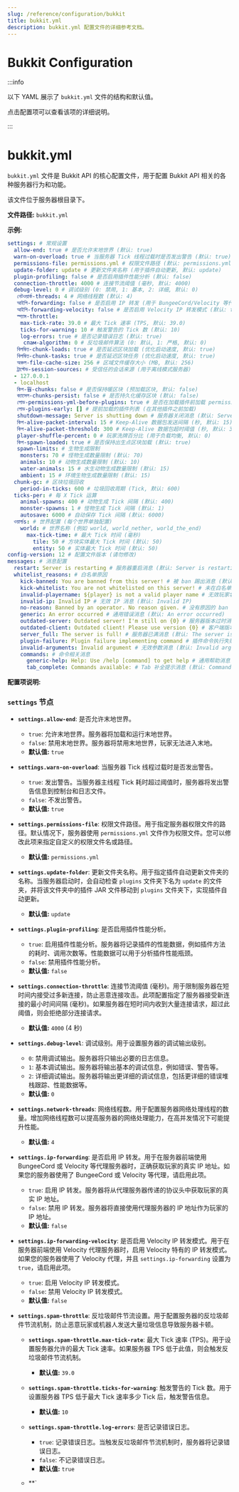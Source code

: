 ```yaml
---
slug: /reference/configuration/bukkit
title: bukkit.yml
description: bukkit.yml 配置文件的详细参考文档。
---
```


# Bukkit Configuration


:::info

以下 YAML 展示了 `bukkit.yml` 文件的结构和默认值。

点击配置项可以查看该项的详细说明。

:::

<ConfigDocBlock data={BukkitConfigSpec}/>

# bukkit.yml

`bukkit.yml` 文件是 Bukkit API 的核心配置文件，用于配置 Bukkit API 相关的各种服务器行为和功能。

该文件位于服务器根目录下。

**文件路径:** `bukkit.yml`

**示例:**

```yaml
settings: # 常规设置
  allow-end: true # 是否允许末地世界 (默认: true)
  warn-on-overload: true # 当服务器 Tick 线程过载时是否发出警告 (默认: true)
  permissions-file: permissions.yml # 权限文件路径 (默认: permissions.yml)
  update-folder: update # 更新文件夹名称 (用于插件自动更新, 默认: update)
  plugin-profiling: false # 是否启用插件性能分析 (默认: false)
  connection-throttle: 4000 # 连接节流阈值 (毫秒, 默认: 4000)
  debug-level: 0 # 调试级别 (0: 禁用, 1: 基本, 2: 详细, 默认: 0)
   নেটওয়ার্ক-threads: 4 # 网络线程数 (默认: 4)
   আইপি-forwarding: false # 是否启用 IP 转发 (用于 BungeeCord/Velocity 等代理, 默认: false)
   আইপি-forwarding-velocity: false # 是否启用 Velocity IP 转发模式 (默认: false)
   স্প্যাম-throttle:
    max-tick-rate: 39.0 # 最大 Tick 速率 (TPS, 默认: 39.0)
    ticks-for-warning: 10 # 触发警告的 Tick 数 (默认: 10)
    log-errors: true # 是否记录错误日志 (默认: true)
     спам-algorithm: 0 # 反垃圾邮件算法 (0: 默认, 1: 严格, 默认: 0)
   বিলম্বিত-chunk-loads: true # 是否延迟区块加载 (优化启动速度, 默认: true)
   বিলম্বিত-chunk-tasks: true # 是否延迟区块任务 (优化启动速度, 默认: true)
   অঞ্চল-file-cache-size: 256 # 区域文件缓存大小 (MB, 默认: 256)
   ট্রাস্টেড-session-sources: # 受信任的会话来源 (用于离线模式服务器)
  - 127.0.0.1
  - localhost
   কিপ-웜-chunks: false # 是否保持暖区块 (预加载区块, 默认: false)
   ক্যাসেল-chunks-persist: false # 是否持久化缓存区块 (默认: false)
   লোড-permissions-yml-before-plugins: true # 是否在加载插件前加载 permissions.yml (默认: true)
   লোড-plugins-early: [] # 提前加载的插件列表 (在其他插件之前加载)
   shutdown-message: Server is shutting down # 服务器关闭消息 (默认: Server is shutting down)
   কিপ-alive-packet-interval: 15 # Keep-Alive 数据包发送间隔 (秒, 默认: 15)
   কিপ-alive-packet-threshold: 300 # Keep-Alive 数据包超时阈值 (秒, 默认: 300)
   player-shuffle-percent: 0 # 玩家洗牌百分比 (用于负载均衡, 默认: 0)
   কিপ-spawn-loaded: true # 是否保持出生点区块加载 (默认: true)
   spawn-limits: # 生物生成限制
    monsters: 70 # 怪物生成数量限制 (默认: 70)
    animals: 10 # 动物生成数量限制 (默认: 10)
    water-animals: 15 # 水生动物生成数量限制 (默认: 15)
    ambient: 15 # 环境生物生成数量限制 (默认: 15)
  chunk-gc: # 区块垃圾回收
    period-in-ticks: 600 # 垃圾回收周期 (Tick, 默认: 600)
  ticks-per: # 每 X Tick 运算
    animal-spawns: 400 # 动物生成 Tick 间隔 (默认: 400)
    monster-spawns: 1 # 怪物生成 Tick 间隔 (默认: 1)
    autosave: 6000 # 自动保存 Tick 间隔 (默认: 6000)
  ওয়ার্ল্ডs: # 世界配置 (每个世界单独配置)
    world: # 世界名称 (例如 world, world_nether, world_the_end)
      max-tick-time: # 最大 Tick 时间 (毫秒)
        tile: 50 # 方块实体最大 Tick 时间 (默认: 50)
        entity: 50 # 实体最大 Tick 时间 (默认: 50)
config-version: 12 # 配置文件版本 (请勿修改)
messages: # 消息配置
  restart: Server is restarting # 服务器重启消息 (默认: Server is restarting)
  whitelist_reasons: # 白名单原因
    kick-banned: You are banned from this server! # 被 ban 踢出消息 (默认: You are banned from this server!)
    kick-whitelist: You are not whitelisted on this server! # 未在白名单踢出消息 (默认: You are not whitelisted on this server!)
    invalid-playername: ${player} is not a valid player name # 无效玩家名消息 (默认: ${player} is not a valid player name)
    invalid-ip: Invalid IP # 无效 IP 消息 (默认: Invalid IP)
    no-reason: Banned by an operator. No reason given. # 没有原因的 ban 消息 (默认: Banned by an operator. No reason given.)
    generic: An error occurred # 通用错误消息 (默认: An error occurred)
    outdated-server: Outdated server! I'm still on {0} # 服务器版本过时消息 (默认: Outdated server! I'm still on {0})
    outdated-client: Outdated client! Please use version {0} # 客户端版本过时消息 (默认: Outdated client! Please use version {0})
    server_full: The server is full! # 服务器已满消息 (默认: The server is full!)
    plugin-failure: Plugin failure implementing command # 插件命令执行失败消息 (默认: Plugin failure implementing command)
    invalid-arguments: Invalid argument # 无效参数消息 (默认: Invalid argument)
    commands: # 命令相关消息
      generic-help: Help: Use /help [command] to get help # 通用帮助消息 (默认: Help: Use /help [command] to get help)
      tab_complete: Commands available: # Tab 补全提示消息 (默认: Commands available:)
```

**配置项说明:**

### `settings` 节点

*   **`settings.allow-end`**:  是否允许末地世界。
    *   `true`:  允许末地世界。服务器将加载和运行末地世界。
    *   `false`: 禁用末地世界。服务器将禁用末地世界，玩家无法进入末地。
    *   **默认值:** `true`

*   **`settings.warn-on-overload`**:  当服务器 Tick 线程过载时是否发出警告。
    *   `true`:  发出警告。当服务器主线程 Tick 耗时超过阈值时，服务器将发出警告信息到控制台和日志文件。
    *   `false`: 不发出警告。
    *   **默认值:** `true`

*   **`settings.permissions-file`**:  权限文件路径。用于指定服务器权限文件的路径。默认情况下，服务器使用 `permissions.yml` 文件作为权限文件。您可以修改此项来指定自定义的权限文件名或路径。
    *   **默认值:** `permissions.yml`

*   **`settings.update-folder`**:  更新文件夹名称。用于指定插件自动更新文件夹的名称。当服务器启动时，会自动检查 `plugins` 文件夹下名为 `update` 的文件夹，并将该文件夹中的插件 JAR 文件移动到 `plugins` 文件夹下，实现插件自动更新。
    *   **默认值:** `update`

*   **`settings.plugin-profiling`**:  是否启用插件性能分析。
    *   `true`:  启用插件性能分析。服务器将记录插件的性能数据，例如插件方法的耗时、调用次数等。性能数据可以用于分析插件性能瓶颈。
    *   `false`: 禁用插件性能分析。
    *   **默认值:** `false`

*   **`settings.connection-throttle`**:  连接节流阈值 (毫秒)。用于限制服务器在短时间内接受过多新连接，防止恶意连接攻击。此项配置指定了服务器接受新连接的最小时间间隔 (毫秒)。如果服务器在短时间内收到大量连接请求，超过此阈值，则会拒绝部分连接请求。
    *   **默认值:** `4000` (4 秒)

*   **`settings.debug-level`**:  调试级别。用于设置服务器的调试输出级别。
    *   `0`:  禁用调试输出。服务器将只输出必要的日志信息。
    *   `1`:  基本调试输出。服务器将输出基本的调试信息，例如错误、警告等。
    *   `2`:  详细调试输出。服务器将输出更详细的调试信息，包括更详细的错误堆栈跟踪、性能数据等。
    *   **默认值:** `0`

*   **`settings.network-threads`**:  网络线程数。用于配置服务器网络处理线程的数量。增加网络线程数可以提高服务器的网络处理能力，在高并发情况下可能提升性能。
    *   **默认值:** `4`

*   **`settings.ip-forwarding`**:  是否启用 IP 转发。用于在服务器前端使用 BungeeCord 或 Velocity 等代理服务器时，正确获取玩家的真实 IP 地址。如果您的服务器使用了 BungeeCord 或 Velocity 等代理，请启用此项。
    *   `true`:  启用 IP 转发。服务器将从代理服务器传递的协议头中获取玩家的真实 IP 地址。
    *   `false`: 禁用 IP 转发。服务器将直接使用代理服务器的 IP 地址作为玩家的 IP 地址。
    *   **默认值:** `false`

*   **`settings.ip-forwarding-velocity`**:  是否启用 Velocity IP 转发模式。用于在服务器前端使用 Velocity 代理服务器时，启用 Velocity 特有的 IP 转发模式。如果您的服务器使用了 Velocity 代理，并且 `settings.ip-forwarding` 设置为 `true`，请启用此项。
    *   `true`:  启用 Velocity IP 转发模式。
    *   `false`:  禁用 Velocity IP 转发模式。
    *   **默认值:** `false`

*   **`settings.spam-throttle`**:  反垃圾邮件节流设置。用于配置服务器的反垃圾邮件节流机制，防止恶意玩家或机器人发送大量垃圾信息导致服务器卡顿。

    *   **`settings.spam-throttle.max-tick-rate`**:  最大 Tick 速率 (TPS)。用于设置服务器允许的最大 Tick 速率。如果服务器 TPS 低于此值，则会触发反垃圾邮件节流机制。
        *   **默认值:** `39.0`

    *   **`settings.spam-throttle.ticks-for-warning`**:  触发警告的 Tick 数。用于设置服务器 TPS 低于最大 Tick 速率多少 Tick 后，触发警告信息。
        *   **默认值:** `10`

    *   **`settings.spam-throttle.log-errors`**:  是否记录错误日志。
        *   `true`:  记录错误日志。当触发反垃圾邮件节流机制时，服务器将记录错误日志。
        *   `false`: 不记录错误日志。
        *   **默认值:** `true`

    *   **`